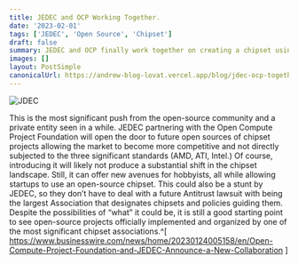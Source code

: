 ```yaml
---
title: JEDEC and OCP Working Together.
date: '2023-02-01'
tags: ['JEDEC', 'Open Source', 'Chipset']
draft: false
summary: JEDEC and OCP finally work together on creating a chipset using OCP’s custom language.
images: []
layout: PostSimple
canonicalUrl: https://andrew-blog-lovat.vercel.app/blog/jdec-ocp-together
---
```


![JDEC](/static/images/jedec-opc.png)

This is the most significant push from the open-source community and a private entity seen in a while. JEDEC partnering with the Open Compute Project Foundation will open the door to future open sources of chipset projects allowing the market to become more competitive and not directly subjected to the three significant standards (AMD, ATI, Intel.) Of course, introducing it will likely not produce a substantial shift in the chipset landscape. Still, it can offer new avenues for hobbyists, all while allowing startups to use an open-source chipset. This could also be a stunt by JEDEC, so they don’t have to deal with a future Antitrust lawsuit with being the largest Association that designates chipsets and policies guiding them. Despite the possibilities of “what” it could be, it is still a good starting point to see open-source projects officially implemented and organized by one of the most significant chipset associations.^[ https://www.businesswire.com/news/home/20230124005158/en/Open-Compute-Project-Foundation-and-JEDEC-Announce-a-New-Collaboration ]
